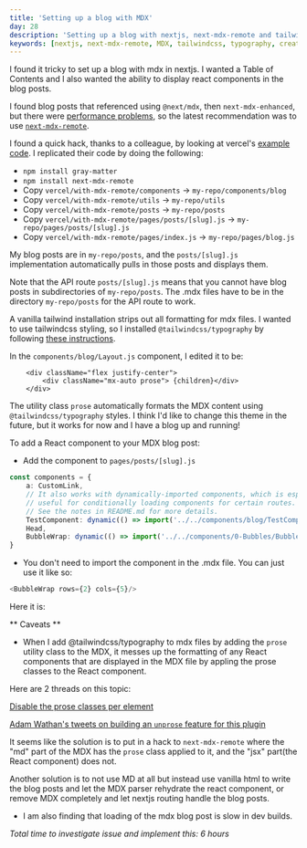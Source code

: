 ```yaml
---
title: 'Setting up a blog with MDX'
day: 28
description: 'Setting up a blog with nextjs, next-mdx-remote and tailwindcss'
keywords: [nextjs, next-mdx-remote, MDX, tailwindcss, typography, creating blog, blog]
---
```

I found it tricky to set up a blog with mdx in nextjs. I wanted a Table of Contents and I also wanted the ability to display react components in the blog posts.

I found blog posts that referenced using `@next/mdx`, then `next-mdx-enhanced`, but there were [performance problems](https://leerob.io/blog/tailwind), so the latest recommendation was to use [`next-mdx-remote`](https://github.com/hashicorp/next-mdx-remote).

I found a quick hack, thanks to a colleague, by looking at vercel's [example code](https://github.com/vercel/next.js/blob/canary/examples/with-mdx-remote
). I replicated their code by doing the following:
- `npm install gray-matter`
- `npm install next-mdx-remote`
- Copy `vercel/with-mdx-remote/components` -> `my-repo/components/blog`
- Copy `vercel/with-mdx-remote/utils` -> `my-repo/utils`
- Copy `vercel/with-mdx-remote/posts` -> `my-repo/posts`
- Copy `vercel/with-mdx-remote/pages/posts/[slug].js` -> `my-repo/pages/posts/[slug].js`
- Copy `vercel/with-mdx-remote/pages/index.js` -> `my-repo/pages/blog.js`

My blog posts are in `my-repo/posts`, and the `posts/[slug].js` implementation automatically pulls in those posts and displays them.

Note that the API route `posts/[slug].js` means that you cannot have blog posts in subdirectories of `my-repo/posts`. The .mdx files have to be in the directory `my-repo/posts` for the API route to work.

A vanilla tailwind installation strips out all formatting for mdx files. I wanted to use tailwindcss styling, so I installed `@tailwindcss/typography` by following [these instructions](https://github.com/tailwindlabs/tailwindcss-typography#installation).

In the `components/blog/Layout.js` component, I edited it to be:
```tsx
    <div className="flex justify-center">
        <div className="mx-auto prose"> {children}</div>
    </div>
```
The utility class `prose` automatically formats the MDX content using `@tailwindcss/typography` styles. I think I'd like to change this theme in the future, but it works for now and I have a blog up and running!

To add a React component to your MDX blog post:
- Add the component to `pages/posts/[slug].js`
```typescript
const components = {
    a: CustomLink,
    // It also works with dynamically-imported components, which is especially
    // useful for conditionally loading components for certain routes.
    // See the notes in README.md for more details.
    TestComponent: dynamic(() => import('../../components/blog/TestComponent')),
    Head,
    BubbleWrap: dynamic(() => import('../../components/0-Bubbles/BubbleWrap')),
}
```
- You don't need to import the component in the .mdx file. You can just use it like so:
```typescript
<BubbleWrap rows={2} cols={5}/>
```
Here it is:
<BubbleWrap rows={2} cols={5}/>

** Caveats **

- When I add @tailwindcss/typography to mdx files by adding the `prose` utility class to the MDX, it messes up the formatting of any React components that are displayed in the MDX file by appling the prose classes to the React component.

Here are 2 threads on this topic:

[Disable the prose classes per element](https://github.com/tailwindlabs/tailwindcss-typography/issues/32)

[Adam Wathan's tweets on building an `unprose` feature for this plugin](https://twitter.com/adamwathan/status/1306643875994447874)

It seems like the solution is to put in a hack to `next-mdx-remote` where the "md" part of the MDX has the `prose` class applied to  it, and the "jsx" part(the React component) does not.


Another solution is to not use MD at all but instead use vanilla html to write the blog posts and let the MDX parser rehydrate the react component, or remove MDX completely and let nextjs routing handle the blog posts.

- I am also finding that loading of the mdx blog post is slow in dev builds.

_Total time to investigate issue and implement this: 6 hours_